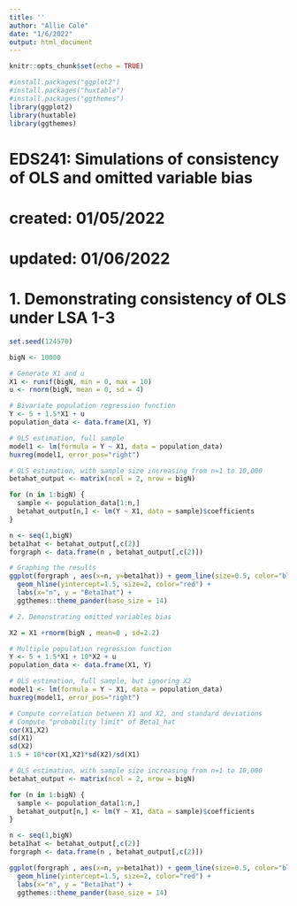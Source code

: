 ```yaml
---
title: ''
author: "Allie Cole"
date: "1/6/2022"
output: html_document
---
```


```r
knitr::opts_chunk$set(echo = TRUE)

#install.packages("ggplot2")
#install.packages("huxtable")
#install.packages("ggthemes")
library(ggplot2)
library(huxtable)
library(ggthemes)
```

# EDS241: Simulations of consistency of OLS and omitted variable bias  
# created: 01/05/2022
# updated: 01/06/2022


# 1. Demonstrating consistency of OLS under LSA 1-3

```r
set.seed(124570)

bigN <- 10000

# Generate X1 and u
X1 <- runif(bigN, min = 0, max = 10)
u <- rnorm(bigN, mean = 0, sd = 4)

# Bivariate population regression function
Y <- 5 + 1.5*X1 + u
population_data <- data.frame(X1, Y)

# OLS estimation, full sample
model1 <- lm(formula = Y ~ X1, data = population_data)
huxreg(model1, error_pos="right")

# OLS estimation, with sample size increasing from n=1 to 10,000
betahat_output <- matrix(ncol = 2, nrow = bigN)

for (n in 1:bigN) {
  sample <- population_data[1:n,]
  betahat_output[n,] <- lm(Y ~ X1, data = sample)$coefficients
} 

n <- seq(1,bigN)
beta1hat <- betahat_output[,c(2)]
forgraph <- data.frame(n , betahat_output[,c(2)])

# Graphing the results
ggplot(forgraph , aes(x=n, y=beta1hat)) + geom_line(size=0.5, color="blue") +
  geom_hline(yintercept=1.5, size=2, color="red") +
  labs(x="n", y = "Beta1hat") + 
  ggthemes::theme_pander(base_size = 14) 
```

```r
# 2. Demonstrating omitted variables bias

X2 = X1 +rnorm(bigN , mean=0 , sd=2.2)

# Multiple population regression function
Y <- 5 + 1.5*X1 + 10*X2 + u
population_data <- data.frame(X1, Y)

# OLS estimation, full sample, but ignoring X2
model1 <- lm(formula = Y ~ X1, data = population_data)
huxreg(model1, error_pos="right")

# Compute correlation between X1 and X2, and standard deviations
# Compute "probability limit" of Beta1_hat
cor(X1,X2)
sd(X1)
sd(X2)
1.5 + 10*cor(X1,X2)*sd(X2)/sd(X1)

# OLS estimation, with sample size increasing from n=1 to 10,000
betahat_output <- matrix(ncol = 2, nrow = bigN)

for (n in 1:bigN) {
  sample <- population_data[1:n,]
  betahat_output[n,] <- lm(Y ~ X1, data = sample)$coefficients
} 

n <- seq(1,bigN)
beta1hat <- betahat_output[,c(2)]
forgraph <- data.frame(n , betahat_output[,c(2)])

ggplot(forgraph , aes(x=n, y=beta1hat)) + geom_line(size=0.5, color="blue") +
  geom_hline(yintercept=1.5, size=2, color="red") +
  labs(x="n", y = "Beta1hat") + 
  ggthemes::theme_pander(base_size = 14) 
```


